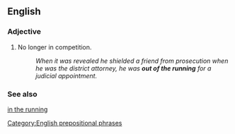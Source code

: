 ==English==

===Adjective===
{{en-adj|-}}

# {{lb|en|idiomatic}} No longer in competition.
#: ''When it was revealed he shielded a friend from prosecution when he was the district attorney, he was '''out of the running''' for a judicial appointment.''

===See also===
[[in the running]]

[[Category:English prepositional phrases]]